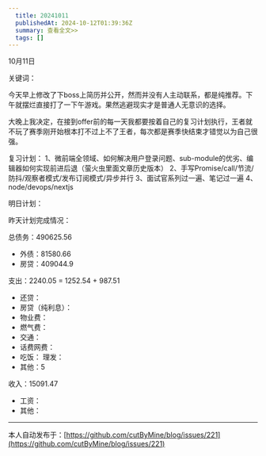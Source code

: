 ```yaml
---
  title: 20241011
  publishedAt: 2024-10-12T01:39:36Z
  summary: 查看全文>>
  tags: []
---
```


10月11日 

关键词：

今天早上修改了下boss上简历并公开，然而并没有人主动联系，都是纯推荐。下午就摆烂直接打了一下午游戏。果然逃避现实才是普通人无意识的选择。

大晚上我决定，在接到offer前的每一天我都要按着自己的复习计划执行，王者就不玩了赛季刚开始根本打不过上不了王者，每次都是赛季快结束才错觉以为自己很强。

复习计划：
1、微前端全领域、如何解决用户登录问题、sub-module的优劣、编辑器如何实现前进后退（萤火虫里面文章历史版本）
2、手写Promise/call/节流/防抖/观察者模式/发布订阅模式/异步并行
3、面试官系列过一遍、笔记过一遍
4、node/devops/nextjs

明日计划：

昨天计划完成情况：

总债务：490625.56
- 外债：81580.66
- 房贷：409044.9

支出：2240.05 = 1252.54 + 987.51
- 还贷：
- 房贷（纯利息）：
- 物业费：
- 燃气费：
- 交通：
- 话费网费：
- 吃饭：
 理发：
- 其他：5

收入：15091.47
- 工资：
- 其他：


---
本人自动发布于：[https://github.com/cutByMine/blog/issues/221](https://github.com/cutByMine/blog/issues/221)
